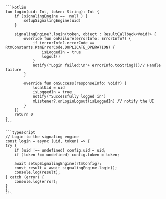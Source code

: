 <PlatformWrapper platform='android'>

    ```kotlin
    fun login(uid: Int, token: String): Int {
        if (signalingEngine ==  null ) {
            setupSignalingEngine(uid)
        }

        signalingEngine?.login(token, object : ResultCallback<Void?> {
            override fun onFailure(errorInfo: ErrorInfo?) {
                if (errorInfo?.errorCode == RtmConstants.RtmErrorCode.DUPLICATE_OPERATION) {
                    isLoggedIn = true
                    logout()
                }
                notify("Login failed:\n"+ errorInfo.toString())// Handle failure
            }

            override fun onSuccess(responseInfo: Void?) {
                localUid = uid
                isLoggedIn = true
                notify("Successfully logged in")
                mListener?.onLoginLogout(isLoggedIn) // notify the UI
            }           
        })
        return 0
    }
    ```
</PlatformWrapper>

<PlatformWrapper platform='ios'>

</PlatformWrapper>

<PlatformWrapper platform = 'web'>

    ```typescript
    // Login to the signaling engine
    const login = async (uid, token) => {
    try {
        if (uid !== undefined) config.uid = uid;
        if (token !== undefined) config.token = token;

        await setupSignalingEngine(rtmConfig);
        const result = await signalingEngine.login();
        console.log(result);
    } catch (error) {
        console.log(error);
    }
    };
    ```
</PlatformWrapper>

